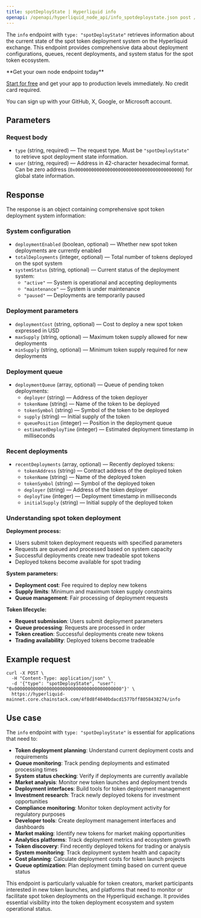 ```yaml
---
title: spotDeployState | Hyperliquid info
openapi: /openapi/hyperliquid_node_api/info_spotdeploystate.json post /4f8d8f4040bdacd1577bff8058438274/info
---
```


The `info` endpoint with `type: "spotDeployState"` retrieves information about the current state of the spot token deployment system on the Hyperliquid exchange. This endpoint provides comprehensive data about deployment configurations, queues, recent deployments, and system status for the spot token ecosystem.

<Check>
**Get your own node endpoint today**

[Start for free](https://console.chainstack.com/) and get your app to production levels immediately. No credit card required.

You can sign up with your GitHub, X, Google, or Microsoft account.
</Check>

## Parameters

### Request body

* `type` (string, required) — The request type. Must be `"spotDeployState"` to retrieve spot deployment state information.
* `user` (string, required) — Address in 42-character hexadecimal format. Can be zero address (`0x0000000000000000000000000000000000000000`) for global state information.

## Response

The response is an object containing comprehensive spot token deployment system information:

### System configuration

* `deploymentEnabled` (boolean, optional) — Whether new spot token deployments are currently enabled
* `totalDeployments` (integer, optional) — Total number of tokens deployed on the spot system
* `systemStatus` (string, optional) — Current status of the deployment system:
  * `"active"` — System is operational and accepting deployments
  * `"maintenance"` — System is under maintenance
  * `"paused"` — Deployments are temporarily paused

### Deployment parameters

* `deploymentCost` (string, optional) — Cost to deploy a new spot token expressed in USD
* `maxSupply` (string, optional) — Maximum token supply allowed for new deployments
* `minSupply` (string, optional) — Minimum token supply required for new deployments

### Deployment queue

* `deploymentQueue` (array, optional) — Queue of pending token deployments:
  * `deployer` (string) — Address of the token deployer
  * `tokenName` (string) — Name of the token to be deployed
  * `tokenSymbol` (string) — Symbol of the token to be deployed
  * `supply` (string) — Initial supply of the token
  * `queuePosition` (integer) — Position in the deployment queue
  * `estimatedDeployTime` (integer) — Estimated deployment timestamp in milliseconds

### Recent deployments

* `recentDeployments` (array, optional) — Recently deployed tokens:
  * `tokenAddress` (string) — Contract address of the deployed token
  * `tokenName` (string) — Name of the deployed token
  * `tokenSymbol` (string) — Symbol of the deployed token
  * `deployer` (string) — Address of the token deployer
  * `deployTime` (integer) — Deployment timestamp in milliseconds
  * `initialSupply` (string) — Initial supply of the deployed token

### Understanding spot token deployment

**Deployment process:**
- Users submit token deployment requests with specified parameters
- Requests are queued and processed based on system capacity
- Successful deployments create new tradeable spot tokens
- Deployed tokens become available for spot trading

**System parameters:**
- **Deployment cost**: Fee required to deploy new tokens
- **Supply limits**: Minimum and maximum token supply constraints
- **Queue management**: Fair processing of deployment requests

**Token lifecycle:**
- **Request submission**: Users submit deployment parameters
- **Queue processing**: Requests are processed in order
- **Token creation**: Successful deployments create new tokens
- **Trading availability**: Deployed tokens become tradeable

## Example request

```shell Shell
curl -X POST \
  -H "Content-Type: application/json" \
  -d '{"type": "spotDeployState", "user": "0x0000000000000000000000000000000000000000"}' \
  https://hyperliquid-mainnet.core.chainstack.com/4f8d8f4040bdacd1577bff8058438274/info
```

## Use case

The `info` endpoint with `type: "spotDeployState"` is essential for applications that need to:

* **Token deployment planning**: Understand current deployment costs and requirements
* **Queue monitoring**: Track pending deployments and estimated processing times
* **System status checking**: Verify if deployments are currently available
* **Market analysis**: Monitor new token launches and deployment trends
* **Deployment interfaces**: Build tools for token deployment management
* **Investment research**: Track newly deployed tokens for investment opportunities
* **Compliance monitoring**: Monitor token deployment activity for regulatory purposes
* **Developer tools**: Create deployment management interfaces and dashboards
* **Market making**: Identify new tokens for market making opportunities
* **Analytics platforms**: Track deployment metrics and ecosystem growth
* **Token discovery**: Find recently deployed tokens for trading or analysis
* **System monitoring**: Track deployment system health and capacity
* **Cost planning**: Calculate deployment costs for token launch projects
* **Queue optimization**: Plan deployment timing based on current queue status

This endpoint is particularly valuable for token creators, market participants interested in new token launches, and platforms that need to monitor or facilitate spot token deployments on the Hyperliquid exchange. It provides essential visibility into the token deployment ecosystem and system operational status.

